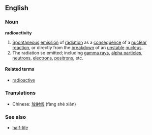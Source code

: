 ==English==
===Noun===
'''radioactivity'''

#[[Spontaneous]] [[emission]] of [[radiation]] as a [[consequence]] of a [[nuclear]] [[reaction]], or directly from the [[breakdown]] of an [[unstable]] [[nucleus]].
#The radiation so emitted; including [[gamma ray]]s, [[alpha particle]]s, [[neutron]]s, [[electron]]s, [[positron]]s, etc.

====Related terms====
*[[radioactive]]

===Translations===
*Chinese: [[放射线]] (fàng shè xiàn)

===See also===
*[[half-life]]